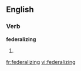 
==English==

===Verb===
'''federalizing'''

# {{present participle of|[[federalize]]}}

[[fr:federalizing]]
[[vi:federalizing]]